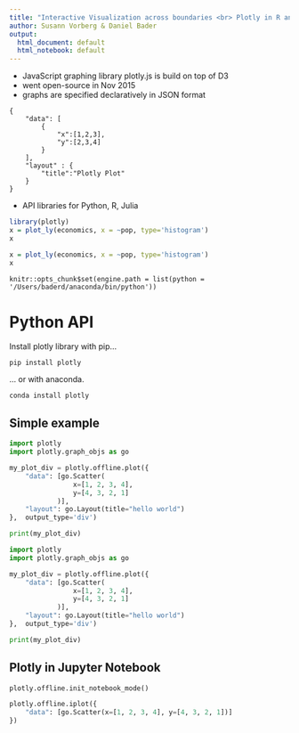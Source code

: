 ```yaml
---
title: "Interactive Visualization across boundaries <br> Plotly in R and Python"
author: Susann Vorberg & Daniel Bader
output:
  html_document: default
  html_notebook: default
---
```


- JavaScript graphing library plotly.js is build on top of D3
- went open-source in Nov 2015
- graphs are specified declaratively in JSON format


```
{
    "data": [
        {
            "x":[1,2,3],
            "y":[2,3,4]
        }
    ],
    "layout" : {
        "title":"Plotly Plot"
    }
}
```


- API libraries for Python, R, Julia 


```r
library(plotly)
x = plot_ly(economics, x = ~pop, type='histogram')
x
```

```r
x = plot_ly(economics, x = ~pop, type='histogram')
x
```


```setup
knitr::opts_chunk$set(engine.path = list(python = '/Users/baderd/anaconda/bin/python'))
```

# Python API

Install plotly library with pip...

```
pip install plotly 
```
... or with anaconda.

```
conda install plotly
```


## Simple example

```python
import plotly
import plotly.graph_objs as go

my_plot_div = plotly.offline.plot({
    "data": [go.Scatter(
                x=[1, 2, 3, 4], 
                y=[4, 3, 2, 1]
            )],
    "layout": go.Layout(title="hello world")
},  output_type='div')

print(my_plot_div)
```

```python
import plotly
import plotly.graph_objs as go

my_plot_div = plotly.offline.plot({
    "data": [go.Scatter(
                x=[1, 2, 3, 4], 
                y=[4, 3, 2, 1]
            )],
    "layout": go.Layout(title="hello world")
},  output_type='div')

print(my_plot_div)
```

## Plotly in Jupyter Notebook

```python
plotly.offline.init_notebook_mode()

plotly.offline.iplot({
    "data": [go.Scatter(x=[1, 2, 3, 4], y=[4, 3, 2, 1])]
})
```




